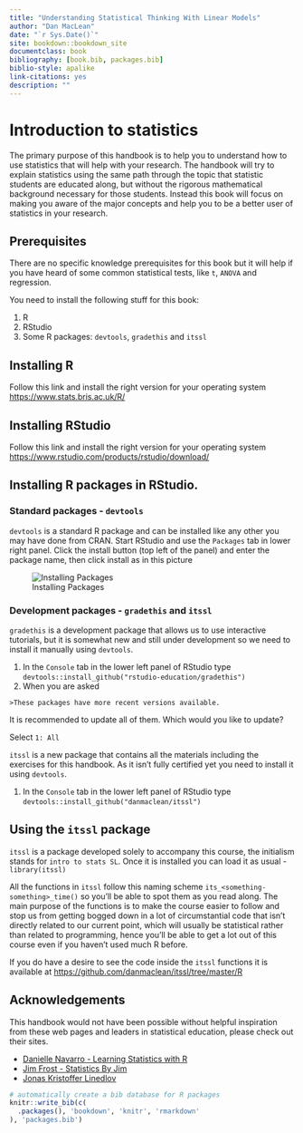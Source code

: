 ```yaml
--- 
title: "Understanding Statistical Thinking With Linear Models"
author: "Dan MacLean"
date: "`r Sys.Date()`"
site: bookdown::bookdown_site
documentclass: book
bibliography: [book.bib, packages.bib]
biblio-style: apalike
link-citations: yes
description: ""
---
```


# Introduction to statistics

The primary purpose of this handbook is to help you to understand how to use statistics that will help with your research. The handbook will try to explain statistics using the same path through the topic that statistic students are educated along, but without the rigorous mathematical background necessary for those students. Instead this book will focus on making you aware of the major concepts and help you to be a better user of statistics in your research.

## Prerequisites

There are no specific knowledge prerequisites for this book but it will help if you have heard of some common statistical tests, like `t`, `ANOVA` and regression.


You need to install the following stuff for this book: 

 1. R
 2. RStudio
 3. Some R packages: `devtools`, `gradethis` and `itssl`
 

## Installing R

Follow this link and install the right version for your operating system [https://www.stats.bris.ac.uk/R/](https://www.stats.bris.ac.uk/R/)

## Installing RStudio

Follow this link and install the right version for your operating system [https://www.rstudio.com/products/rstudio/download/](https://www.rstudio.com/products/rstudio/download/)

## Installing R packages in RStudio.
### Standard packages - `devtools`

`devtools` is a standard R package and can be installed like any other you may have done from CRAN. Start RStudio and use the `Packages` tab in lower right panel. Click the install button (top left of the panel) and enter the package name, then click install as in this picture

![Installing Packages](fig/package_install.png)

### Development packages - `gradethis` and `itssl`

`gradethis` is a development package that allows us to use interactive tutorials, but it is somewhat new and still under development so we need to install it manually using `devtools`.

  1. In the `Console` tab in the lower left panel of RStudio type `devtools::install_github("rstudio-education/gradethis")`
  2. When you are asked 
    
    >These packages have more recent versions available.
It is recommended to update all of them.
Which would you like to update?

  Select `1: All`
  
`itssl` is a new package that contains all the materials including the exercises for this handbook. As it isn't fully certified yet you need to install it using `devtools`.

  1. In the `Console` tab in the lower left panel of RStudio type `devtools::install_github("danmaclean/itssl")`

## Using the `itssl` package

`itssl` is a package developed solely to accompany this course, the initialism stands for `intro to stats SL`. Once it is installed you can load it as usual - `library(itssl)`

All the functions in `itssl` follow this naming scheme `its_<something-something>_time()` so you'll be able to spot them as you read along. The main purpose of the functions is to make the course easier to follow and stop us from getting bogged down in a lot of circumstantial code that isn't directly related to our current point, which will usually be statistical rather than related to programming, hence you'll be able to get a lot out of this course even if you haven't used much R before. 

If you do have a desire to see the code inside the `itssl` functions it is available at [https://github.com/danmaclean/itssl/tree/master/R](https://github.com/danmaclean/itssl/tree/master/R)

## Acknowledgements

This handbook would not have been possible without helpful inspiration from these web pages and leaders in statistical education, please check out their sites.

 * [Danielle Navarro - Learning Statistics with R](https://learningstatisticswithr.com/)
 * [Jim Frost - Statistics By Jim](https://statisticsbyjim.com/)
 * [Jonas Kristoffer Linedlov](https://lindeloev.github.io/tests-as-linear/)

```r
# automatically create a bib database for R packages
knitr::write_bib(c(
  .packages(), 'bookdown', 'knitr', 'rmarkdown'
), 'packages.bib')
```
